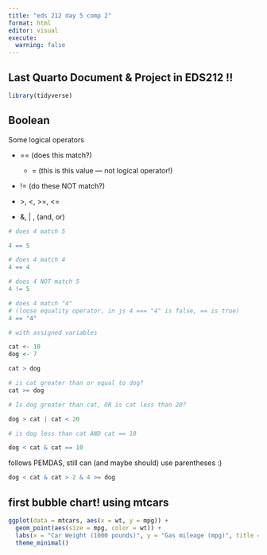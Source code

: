 ```yaml
---
title: "eds 212 day 5 comp 2"
format: html
editor: visual
execute: 
  warning: false
---
```


## Last Quarto Document & Project in EDS212 !!

```r
library(tidyverse)
```

## Boolean

Some logical operators

-   == (does this match?)

    -   = (this is this value --- not logical operator!)

-   != (do these NOT match?)

-   \>, \<, \>=, \<=

-   &, \| , (and, or)

```r
# does 4 match 5

4 == 5
```

```r
# does 4 match 4
4 == 4

```

```r
# does 4 NOT match 5
4 != 5
```

```r
# does 4 match "4"
# (loose equality operator, in js 4 === "4" is false, == is true)
4 == "4"
```

```r
# with assigned variables

cat <- 10
dog <- 7

cat > dog
```

```r
# is cat greater than or equal to dog?
cat >= dog
```

```r
# Is dog greater than cat, OR is cat less than 20?

dog > cat | cat < 20
```

```r
# is dog less than cat AND cat == 10

dog < cat & cat == 10
```

follows PEMDAS, still can (and maybe should) use parentheses :)

```r
dog < cat & cat > 2 & 4 >= dog
```

## first bubble chart! using mtcars

```r
ggplot(data = mtcars, aes(x = wt, y = mpg)) +
  geom_point(aes(size = mpg, color = wt)) +
  labs(x = "Car Weight (1000 pounds)", y = "Gas mileage (mpg)", title = "Car weight efficiency relationship") +
  theme_minimal()
```
